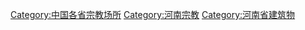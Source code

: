 [[Category:中国各省宗教场所|Category:中国各省宗教场所]]
[[Category:河南宗教|Category:河南宗教]]
[[Category:河南省建筑物|Category:河南省建筑物]]